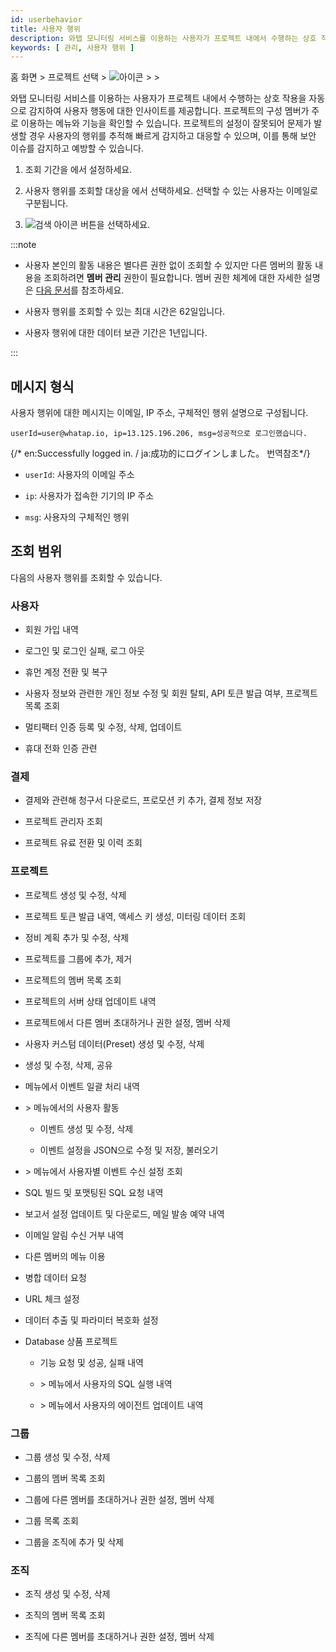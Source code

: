 ```yaml
---
id: userbehavior
title: 사용자 행위
description: 와탭 모니터링 서비스를 이용하는 사용자가 프로젝트 내에서 수행하는 상호 작용을 자동으로 감지하여 사용자 행동에 대한 인사이트를 제공합니다.
keywords: [ 관리, 사용자 행위 ]
---
```


홈 화면 &gt; 프로젝트 선택 &gt; ![아이콘](/img/ic-sitemap.svg) <Cmdname sid="sitemap" className="uitext" /> &gt; <Cmdname sid="side_management" className="uitext" /> &gt;  <Cmdname sid="side_userBehavior" className="uitext" />

와탭 모니터링 서비스를 이용하는 사용자가 프로젝트 내에서 수행하는 상호 작용을 자동으로 감지하여 사용자 행동에 대한 인사이트를 제공합니다. 프로젝트의 구성 멤버가 주로 이용하는 메뉴와 기능을 확인할 수 있습니다. 프로젝트의 설정이 잘못되어 문제가 발생할 경우 사용자의 행위를 추적해 빠르게 감지하고 대응할 수 있으며, 이를 통해 보안 이슈를 감지하고 예방할 수 있습니다.

<ImgLang img='management-userbehavior.png' desc='사용자 행위' />

1. 조회 기간을 <Cmdname sid="time_selector" className="uitext" />에서 설정하세요.

1. 사용자 행위를 조회할 대상을 <Cmdname sid="account_email" className="uitext" />에서 선택하세요. 선택할 수 있는 사용자는 이메일로 구분됩니다.

1. ![검색 아이콘](/img/ico-btn-search.png) 버튼을 선택하세요.

:::note

* 사용자 본인의 활동 내용은 별다른 권한 없이 조회할 수 있지만 다른 멤버의 활동 내용을 조회하려면 **멤버 관리** 권한이 필요합니다. 멤버 권한 체계에 대한 자세한 설명은 [다음 문서](../project/project-structure#project-auth)를 참조하세요.

* 사용자 행위를 조회할 수 있는 최대 시간은 62일입니다.

* 사용자 행위에 대한 데이터 보관 기간은 1년입니다.

:::

## 메시지 형식

사용자 행위에 대한 메시지는 이메일, IP 주소, 구체적인 행위 설명으로 구성됩니다.

```text title='Example'
userId=user@whatap.io, ip=13.125.196.206, msg=성공적으로 로그인했습니다.
```

{/* en:Successfully logged in. / ja:成功的にログインしました。 번역참조*/}

* `userId`: 사용자의 이메일 주소

* `ip`: 사용자가 접속한 기기의 IP 주소

* `msg`: 사용자의 구체적인 행위


## 조회 범위

다음의 사용자 행위를 조회할 수 있습니다.

### 사용자

* 회원 가입 내역

* 로그인 및 로그인 실패, 로그 아웃

* 휴먼 계정 전환 및 복구

* 사용자 정보와 관련한 개인 정보 수정 및 회원 탈퇴, API 토큰 발급 여부, 프로젝트 목록 조회

* 멀티팩터 인증 등록 및 수정, 삭제, 업데이트

* 휴대 전화 인증 관련

### 결제

* 결제와 관련해 청구서 다운로드, 프로모션 키 추가, 결제 정보 저장

* 프로젝트 관리자 조회

* 프로젝트 유료 전환 및 이력 조회

### 프로젝트

* 프로젝트 생성 및 수정, 삭제

* 프로젝트 토큰 발급 내역, 액세스 키 생성, 미터링 데이터 조회

* 정비 계획 추가 및 수정, 삭제

* 프로젝트를 그룹에 추가, 제거

* 프로젝트의 멤버 목록 조회

* 프로젝트의 서버 상태 업데이트 내역

* 프로젝트에서 다른 멤버 초대하거나 권한 설정, 멤버 삭제

* 사용자 커스텀 데이터(Preset) 생성 및 수정, 삭제

* <Cmdname sid="flexboard" className="uitext" /> 생성 및 수정, 삭제, 공유

* <Cmdname sid="side_integratedRealtimeAlert" className="uitext" /> 메뉴에서 이벤트 일괄 처리 내역

* <Cmdname sid="side_event" className="uitext" /> &gt; <Cmdname sid="side_eventSetting" className="uitext" /> 메뉴에서의 사용자 활동

  * 이벤트 생성 및 수정, 삭제

  * 이벤트 설정을 JSON으로 수정 및 저장, 불러오기

* <Cmdname sid="side_event" className="uitext" /> &gt; <Cmdname sid="side_eventNoti" className="uitext" /> 메뉴에서 사용자별 이벤트 수신 설정 조회

* SQL 빌드 및 포맷팅된 SQL 요청 내역

* 보고서 설정 업데이트 및 다운로드, 메일 발송 예약 내역

* 이메일 알림 수신 거부 내역

* 다른 멤버의 <Cmdname sid="side_userBehavior" className="uitext" /> 메뉴 이용

* 병합 데이터 요청

* URL 체크 설정

* 데이터 추출 및 파라미터 복호화 설정

* Database 상품 프로젝트

  * <Cmdname sid="session_kill" className="uitext" /> 기능 요청 및 성공, 실패 내역

  * <Cmdname sid="side_lab" className="uitext" /> &gt; <Cmdname sid="side_dbScriptManager" className="uitext" /> 메뉴에서 사용자의 SQL 실행 내역

  * <Cmdname sid="side_management" className="uitext" /> &gt; <Cmdname sid="side_dbAgentUpdate" className="uitext" /> 메뉴에서 사용자의 에이전트 업데이트 내역

### 그룹

* 그룹 생성 및 수정, 삭제

* 그룹의 멤버 목록 조회 

* 그룹에 다른 멤버를 초대하거나 권한 설정, 멤버 삭제

* 그룹 목록 조회

* 그룹을 조직에 추가 및 삭제

### 조직

* 조직 생성 및 수정, 삭제

* 조직의 멤버 목록 조회 

* 조직에 다른 멤버를 초대하거나 권한 설정, 멤버 삭제

